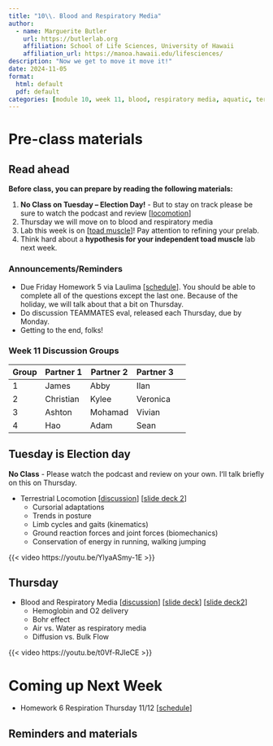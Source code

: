 ```yaml
---
title: "10\\. Blood and Respiratory Media"
author:
  - name: Marguerite Butler  
    url: https://butlerlab.org
    affiliation: School of Life Sciences, University of Hawaii
    affiliation_url: https://manoa.hawaii.edu/lifesciences/
description: "Now we get to move it move it!"
date: 2024-11-05
format: 
  html: default 
  pdf: default
categories: [module 10, week 11, blood, respiratory media, aquatic, terrestrial, aerial ]
---
```


# Pre-class materials 

::: callout-note
## Read ahead

**Before class, you can prepare by reading the following materials:**

1. __No Class on Tuesday -- Election Day!__ - But to stay on track please be sure to watch the podcast and review \[[locomotion](../2024-10-29-biomechanics-locomotion/biomechanics-locomotion.qmd)\]  
2. Thursday we will move on to blood and respiratory media 
3. Lab this week is on \[[toad muscle](../../labs/Lab9-10-toad-muscle/Lab9-10.qmd)\]! Pay attention to refining your prelab. 
4. Think hard about a __hypothesis for your independent toad muscle__ lab next week. 
:::

### Announcements/Reminders

-  Due Friday Homework 5 via Laulima \[[schedule](../../schedule.qmd)\]. You should be able to complete all of the questions except the last one. Because of the holiday, we will talk about that a bit on Thursday. 
-  Do discussion TEAMMATES eval, released each Thursday, due by Monday.
-  Getting to the end, folks! 

### Week 11 Discussion Groups

| Group | Partner 1 | Partner 2 | Partner 3 |
|----|----|----|----|----|
|1|James |Abby|Ilan|
|2|Christian|Kylee| Veronica|
|3|Ashton|Mohamad|Vivian|
|4|Hao| Adam|Sean | 


## Tuesday is Election day

__No Class__ - Please watch the podcast and review on your own. Iʻll talk briefly on this on Thursday. 

- Terrestrial Locomotion \[[discussion](../../discussions/Discussion-Week9-biomechanics-locomotion.pdf)\] \[[slide deck 2](../../powerpoints/9b.TerrestrialLocomotion.pdf)\]
  - Cursorial adaptations
  - Trends in posture
  - Limb cycles and gaits (kinematics)
  - Ground reaction forces and joint forces (biomechanics)
  - Conservation of energy in running, walking jumping 

{{< video https://youtu.be/YlyaASmy-1E >}}
 

## Thursday 


- Blood and Respiratory Media \[[discussion](../../discussions/Discussion-Week10-blood-ventilation.pdf)\] \[[slide deck](../../powerpoints/10a.Blood.pdf)\] \[[slide deck2](../../powerpoints/10b.Ventilation.pdf)\]
  - Hemoglobin and O2 delivery
  - Bohr effect
  - Air vs. Water as respiratory media
  - Diffusion vs. Bulk Flow

{{< video https://youtu.be/t0Vf-RJleCE >}}

# Coming up Next Week

- Homework 6 Respiration Thursday 11/12 \[[schedule](../../schedule.qmd)\]

::: callout-note
## Reminders and materials

:::


